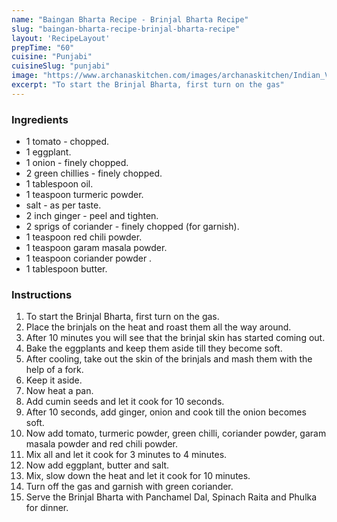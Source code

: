 ---
name: "Baingan Bharta Recipe - Brinjal Bharta Recipe"
slug: "baingan-bharta-recipe-brinjal-bharta-recipe"
layout: 'RecipeLayout'
prepTime: "60"
cuisine: "Punjabi"
cuisineSlug: "punjabi"
image: "https://www.archanaskitchen.com/images/archanaskitchen/Indian_Vegetables_Dry/Baingan_Bharta_Sabzi_Recipe_Smoked_Roasted_Eggplant_with_Green_Chillies_and_Ginger-1.jpg"
excerpt: "To start the Brinjal Bharta, first turn on the gas"
---

### Ingredients

-  1 tomato - chopped.
- 1 eggplant.
-  1 onion - finely chopped.
-  2 green chillies - finely chopped.
-  1 tablespoon oil.
-  1 teaspoon turmeric powder.
-  salt - as per taste.
-  2 inch ginger - peel and tighten.
-  2 sprigs of coriander - finely chopped (for garnish).
-  1 teaspoon red chili powder.
-  1 teaspoon garam masala powder.
-  1 teaspoon coriander powder .
-  1 tablespoon butter.

### Instructions

1. To start the Brinjal Bharta, first turn on the gas.
1. Place the brinjals on the heat and roast them all the way around.
1. After 10 minutes you will see that the brinjal skin has started coming out.
1. Bake the eggplants and keep them aside till they become soft.
1. After cooling, take out the skin of the brinjals and mash them with the help of a fork.
1. Keep it aside.
1. Now heat a pan.
1. Add cumin seeds and let it cook for 10 seconds.
1. After 10 seconds, add ginger, onion and cook till the onion becomes soft.
1. Now add tomato, turmeric powder, green chilli, coriander powder, garam masala powder and red chili powder.
1. Mix all and let it cook for 3 minutes to 4 minutes.
1. Now add eggplant, butter and salt.
1. Mix, slow down the heat and let it cook for 10 minutes.
1. Turn off the gas and garnish with green coriander.
1. Serve the Brinjal Bharta with Panchamel Dal, Spinach Raita and Phulka for dinner.
